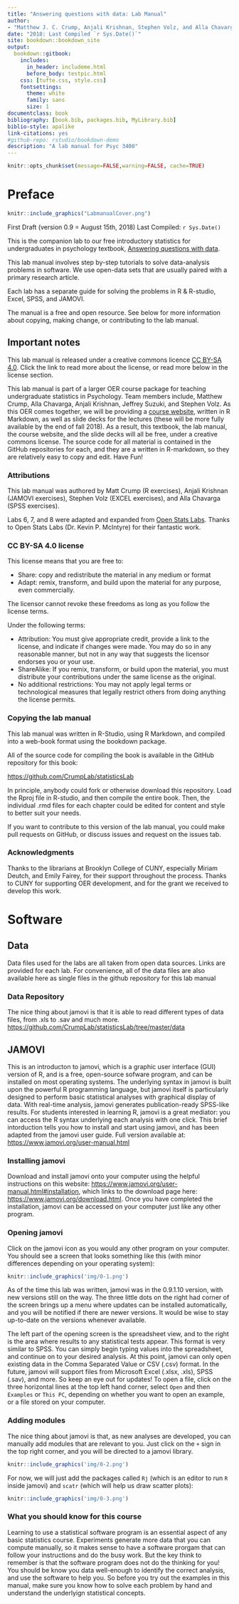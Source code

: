 ```yaml
--- 
title: "Answering questions with data: Lab Manual"
author: 
- "Matthew J. C. Crump, Anjali Krishnan, Stephen Volz, and Alla Chavarga"
date: "2018: Last Compiled `r Sys.Date()`"
site: bookdown::bookdown_site
output: 
  bookdown::gitbook:
    includes:
      in_header: includeme.html
      before_body: testpic.html
    css: [tufte.css, style.css]
    fontsettings:
      theme: white
      family: sans
      size: 1
documentclass: book
bibliography: [book.bib, packages.bib, MyLibrary.bib]
biblio-style: apalike
link-citations: yes
#github-repo: rstudio/bookdown-demo
description: "A lab manual for Psyc 3400"
---
```


```r
knitr::opts_chunk$set(message=FALSE,warning=FALSE, cache=TRUE)
```


# Preface {-}

```r
knitr::include_graphics("LabmanualCover.png")
```

First Draft (version 0.9 = August 15th, 2018)
Last Compiled: `r Sys.Date()`

This is the companion lab to our free introductory statistics for undergraduates in psychology textbook, [Answering questions with data](https://crumplab.github.io/statistics/).

This lab manual involves step by-step tutorials to solve data-analysis problems in software. We use open-data sets that are usually paired with a primary research article.

Each lab has a separate guide for solving the problems in R & R-studio, Excel, SPSS, and JAMOVI.

The manual is a free and open resource. See below for more information about copying, making change, or contributing to the lab manual.

## Important notes

This lab manual is released under a creative commons licence [CC BY-SA 4.0](https://creativecommons.org/licenses/by-sa/4.0/). Click the link to read more about the license, or read more below in the license section.

This lab manual is part of a larger OER course package for teaching undergraduate statistics in Psychology. Team members include, Matthew Crump, Alla Chavarga, Anjali Krishnan, Jeffrey Suzuki, and Stephen Volz. As this OER comes together, we will be providing a [course website](https://crumplab.github.io/psyc3400/), written in R Markdown, as well as slide decks for the lectures (these will be more fully available by the end of fall 2018). As a result, this textbook, the lab manual, the course website, and the slide decks will all be free, under a creative commons license. The source code for all material is contained in the GitHub repositories for each, and they are a written in R-markdown, so they are relatively easy to copy and edit. Have Fun!

### Attributions

This lab manual was authored by Matt Crump (R exercises), Anjali Krishnan (JAMOVI exercises), Stephen Volz (EXCEL exercises), and Alla Chavarga (SPSS exercises).

Labs 6, 7, and 8 were adapted and expanded from [Open Stats Labs](https://sites.trinity.edu/osl). Thanks to Open Stats Labs (Dr. Kevin P. McIntyre) for their fantastic work.


### CC BY-SA 4.0 license

This license means that you are free to:

- Share: copy and redistribute the material in any medium or format
- Adapt: remix, transform, and build upon the material for any purpose, even commercially.

The licensor cannot revoke these freedoms as long as you follow the license terms.

Under the following terms:

- Attribution: You must give appropriate credit, provide a link to the license, and indicate if changes were made. You may do so in any reasonable manner, but not in any way that suggests the licensor endorses you or your use.
- ShareAlike: If you remix, transform, or build upon the material, you must distribute your contributions under the same license as the original.
- No additional restrictions: You may not apply legal terms or technological measures that legally restrict others from doing anything the license permits.

### Copying the lab manual

This lab manual was written in R-Studio, using R Markdown, and compiled into a web-book format using the bookdown package. 

All of the source code for compiling the book is available in the GitHub repository for this book:

[https://github.com/CrumpLab/statisticsLab](https://github.com/CrumpLab/statisticsLab)

In principle, anybody could fork or otherwise download this repository. Load the Rproj file in R-studio, and then compile the entire book. Then, the individual .rmd files for each chapter could be edited for content and style to better suit your needs.

If you want to contribute to this version of the lab manual, you could make pull requests on GitHub, or discuss issues and request on the issues tab.


### Acknowledgments

Thanks to the librarians at Brooklyn College of CUNY, especially Miriam Deutch, and Emily Fairey, for their support throughout the process. Thanks to CUNY for supporting OER development, and for the grant we received to develop this work.

# Software {-}

<script>
$("#coverpic").hide();
</script>

## Data

Data files used for the labs are all taken from open data sources. Links are provided for each lab. For convenience, all of the data files are also available here as single files in the github repository for this lab manual

### Data Repository
The nice thing about jamovi is that it is able to read different types of data files, from .xls to .sav and much more.
[https://github.com/CrumpLab/statisticsLab/tree/master/data](https://github.com/CrumpLab/statisticsLab/tree/master/data)

## JAMOVI

This is an introducton to jamovi, which is a graphic user interface (GUI) version of R, and is a free, open-source sofware program, and can be installed on most operating systems. The underlying syntax in jamovi is built upon the powerful R programming language, but jamovi itself is particularly designed to perform basic statistical analyses with graphical display of data. With real-time analysis, jamovi generates publication-ready SPSS-like results. For students interested in learning R, jamovi is a great mediator: you can access the R syntax underlying each analysis with one click. This brief intorduction tells you how to install and start using jamovi, and has been adapted from the jamovi user guide. Full version available at:
<https://www.jamovi.org/user-manual.html>

### Installing jamovi

Download and install jamovi onto your computer using the helpful instructions on this website: <https://www.jamovi.org/user-manual.html#installation>, which links to the download page here: <https://www.jamovi.org/download.html>. Once you have completed the installation, jamovi can be accessed on your computer just like any other program.

### Opening jamovi

Click on the jamovi icon as you would any other program on your computer. You should see a screen that looks something like this (with minor differences depending on your operating system):
```r
knitr::include_graphics('img/0-1.png')
```
As of the time this lab was written, jamovi was in the 0.9.1.10 version, with new versions still on the way. The three little dots on the right had corner of the screen brings up a menu where updates can be installed automatically, and you will be notified if there are newer versions. It would be wise to stay up-to-date on the versions whenever available.

The left part of the opening screen is the spreadsheet view, and to the right is the area where results to any statistical tests appear. This format is very similar to SPSS. You can simply begin typing values into the spreadsheet, and continue on to your desired analysis. At this point, jamovi can only open existing data in the Comma Separated Value or CSV (.csv) format. In the future, jamovi will support files from Microsoft Excel (.xlsx, .xls), SPSS (.sav), and more. So keep an eye out for updates! To open a file, click on the three horizontal lines at the top left hand corner, select `Open` and then `Examples` or `This PC`, depending on whether you want to open an example, or a file stored on your computer.

### Adding modules

The nice thing about jamovi is that, as new analyses are developed, you can manually add modules that are relevant to you. Just click on the `+` sign in the top right corner, and you will be directed to a jamovi library. 
```r
knitr::include_graphics('img/0-2.png')
```
For now, we will just add the packages called `Rj` (which is an editor to run `R` inside jamovi) and `scatr` (which will help us draw scatter plots):
```r
knitr::include_graphics('img/0-3.png')
```
### What you should know for this course

Learning to use a statistical software program is an essential aspect of any basic statistics course. Experiments generate more data that you can compute manually, so it makes sense to have a software prorgam that can follow your instructions and do the busy work. But the key think to remember is that the software program does not do the thinking for you! You should be know you data well-enough to identify the correct analysis, and use the software to help you. So before you try out the examples in this manual, make sure you know how to solve each problem by hand and understand the underlyign statistical concepts. 
